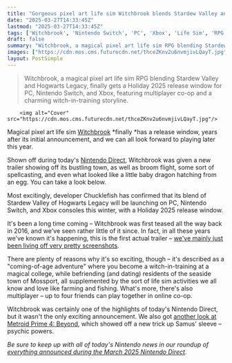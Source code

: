```yaml
---
title: "Gorgeous pixel art life sim Witchbrook blends Stardew Valley and Hogwarts Legacy, as the wizard school RPG arrives later this year"
date: "2025-03-27T14:33:45Z"
lastmod: "2025-03-27T14:33:45Z"
tags: ['Witchbrook', 'Nintendo Switch', 'PC', 'Xbox', 'Life Sim', 'RPG', 'Multiplayer', 'Pixel Art']
draft: false
summary: "Witchbrook, a magical pixel art life sim RPG blending Stardew Valley and Hogwarts Legacy, finally gets a Holiday 2025 release window for PC, Nintendo Switch, and Xbox, featuring multiplayer co-op and a charming witch-in-training storyline."
images: ["https://cdn.mos.cms.futurecdn.net/thceZKnv2u6nvmjivLQayT.jpg"]
layout: PostSimple
---
```

> Witchbrook, a magical pixel art life sim RPG blending Stardew Valley and Hogwarts Legacy, finally gets a Holiday 2025 release window for PC, Nintendo Switch, and Xbox, featuring multiplayer co-op and a charming witch-in-training storyline.


        <img alt="Cover" src="https://cdn.mos.cms.futurecdn.net/thceZKnv2u6nvmjivLQayT.jpg"/>
        
Magical pixel art life sim [Witchbrook](https://www.gamesradar.com/games/simulation/witchbrook-guide/) *finally *has a release window, years after its initial announcement, and we can all look forward to playing later this year.

Shown off during today's [Nintendo Direct](https://www.gamesradar.com/tag/nintendo-direct/), Witchbrook was given a new trailer showing off its bustling town, as well as broom flight, some sort of spellcasting, and even what looked like a little baby dragon hatching from an egg. You can take a look below.

Most excitingly, developer Chucklefish has confirmed that its blend of Stardew Valley of Hogwarts Legacy will be launching on PC, Nintendo Switch, and Xbox consoles this winter, with a Holiday 2025 release window.

It's been a long time coming – Witchbrook was first teased all the way back in 2016, and we've seen rather little of it since. In fact, in all these years we've known it's happening, this is the first actual trailer – [<u>we've mainly just been living off very pretty screenshots</u>](https://www.gamesradar.com/adorable-and-magical-rpg-witchbrook-gets-new-assets-and-theyre-gorgeous/).

There are plenty of reasons why it's so exciting, though – it's described as a "coming-of-age adventure" where you become a witch-in-training at a magical college, while befriending (and dating) residents of the seaside town of Mossport, all supplemented by the sort of life sim activities we all know and love like farming and fishing. What's more, there's also multiplayer – up to four friends can play together in online co-op.

Witchbrook was certainly one of the highlights of today's Nintendo Direct, but it wasn't the only exciting announcement. We also got [<u>another look at Metroid Prime 4: Beyond</u>](https://www.gamesradar.com/games/metroid/our-best-look-at-metroid-prime-4-yet-shows-samus-with-a-new-suit-and-some-psychic-abilities-but-were-still-staring-down-a-2025-placeholder/), which showed off a new trick up Samus' sleeve – psychic powers.

*Be sure to keep up with all of today's Nintendo news in our roundup of *[<u><em>everything announced during the March 2025 Nintendo Direct</em></u>](https://www.gamesradar.com/news/live/nintendo-direct-march-2025-everything-announced/)*.*
        